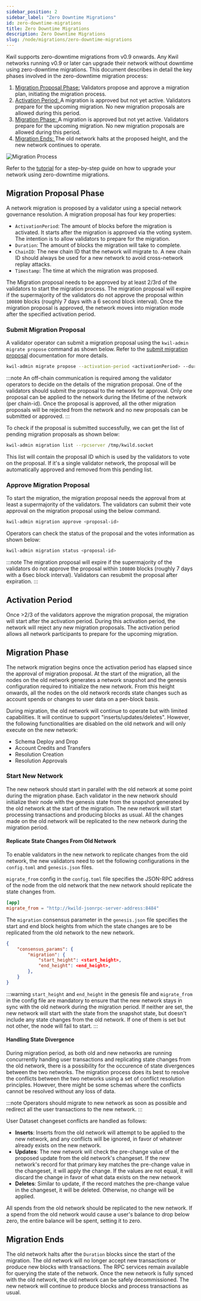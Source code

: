 ```yaml
---
sidebar_position: 2
sidebar_label: "Zero Downtime Migrations"
id: zero-downtime-migrations
title: Zero Downtime Migrations
description: Zero Downtime Migrations
slug: /node/migrations/zero-downtime-migrations
---
```


Kwil supports zero-downtime migrations from v0.9 onwards. Any Kwil networks running v0.9 or later can upgrade their network without downtime using zero-downtime migrations. This document describes in detail the key phases involved in the zero-downtime migration process:
1. [Migration Proposal Phase:](#migration-proposal-phase) Validators propose and approve a migration plan, initiating the migration process.
2. [Activation Period: ](#activation-period) A migration is approved but not yet active. Validators prepare for the upcoming migration. No new migration proposals are allowed during this period.
3. [Migration Phase: ](#migration-phase) A migration is approved but not yet active. Validators prepare for the upcoming migration. No new migration proposals are allowed during this period.
5. [Migration Ends: ](#migration-ends) The old network halts at the proposed height, and the new network continues to operate.

![Migration Process](../../../../static/img/migration.jpg)

Refer to the [tutorial](/docs/node/migrations/zero-downtime-migrations/tutorial) for a step-by-step guide on how to upgrade your network using zero-downtime migrations.

## Migration Proposal Phase
A network migration is proposed by a validator using a special network governance resolution. A migration proposal has four key properties:

- `ActivationPeriod`: The amount of blocks before the migration is activated. It starts after the migration is approved via the voting system. The intention is to allow validators to prepare for the migration.
- `Duration`: The amount of blocks the migration will take to complete.
- `ChainID`: The new chain ID that the network will migrate to. A new chain ID should always be used for a new network to avoid cross-network replay attacks.
- `Timestamp`: The time at which the migration was proposed.

The Migration proposal needs to be approved by at least 2/3rd of the validators to start the migration process. The migration proposal will expire if the supermajority of the validators do not approve the proposal within `100800` blocks (roughly 7 days with a 6 second block interval). Once the migration proposal is approved, the network moves into migration mode after the specified activation period.

### Submit Migration Proposal

A validator operator can submit a migration proposal using the `kwil-admin migrate propose` command as shown below. Refer to the [submit migration proposal](/docs/ref/kwil-admin/migrate/propose) documentation for more details.

```bash
kwil-admin migrate propose --activation-period <activationPeriod> --duration <migrationDuration> --chain-id <newChainID> --rpcserver /tmp/kwil.sock
```

:::note
An off-chain communication is required among the validator operators to decide on the details of the migration proposal. One of the validators should submit the proposal to the network for approval. Only one proposal can be applied to the network during the lifetime of the network (per chain-id). Once the proposal is approved, all the other migration proposals will be rejected from the network and no new proposals can be submitted or approved.
:::

To check if the proposal is submitted successfully, we can get the list of pending migration proposals as shown below:

```bash
kwil-admin migration list --rpcserver /tmp/kwild.socket
```
This list will contain the proposal ID which is used by the validators to vote on the proposal. If it's a single validator network, the proposal will be automatically approved and removed from this pending list.


### Approve Migration Proposal

To start the migration, the migration proposal needs the approval from at least a supermajority of the validators. The validators can submit their vote approval on the migration proposal using the below command.

```bash
kwil-admin migration approve <proposal-id>
```

Operators can check the status of the proposal and the votes information as shown below:

```bash
kwil-admin migration status <proposal-id>
```

:::note
The migration proposal will expire if the supermajority of the validators do not approve the proposal within `100800` blocks (roughly 7 days with a 6sec block interval). Validators can resubmit the proposal after expiration.
:::

## Activation Period

Once >2/3 of the validators approve the migration proposal, the migration will start after the activation period. During this activation period, the network will reject any new migration proposals. The activation period allows all network participants to prepare for the upcoming migration.

## Migration Phase
The network migration begins once the activation period has elapsed since the approval of migration proposal. At the start of the migration, all the nodes on the old network generates a network snapshot and the genesis configuration required to initialize the new network. From this height onwards, all the nodes on the old network records state changes such as account spends or changes to user data on a per-block basis.

During migration, the old network will continue to operate but with limited capabilities. It will continue to support "inserts/updates/deletes". However, the following functionalities are disabled on the old network and will only execute on the new network:
- Schema Deploy and Drop
- Account Credits and Transfers
- Resolution Creation
- Resolution Approvals

### Start New Network

The new network should start in parallel with the old network at some point during the migration phase. Each validator in the new network should initialize their node with the genesis state from the snapshot generated by the old network at the start of the migration. The new network will start processing transactions and producing blocks as usual. All the changes made on the old network will be replicated to the new network during the migration period.

#### Replicate State Changes From Old Network

To enable validators in the new network to replicate changes from the old network, the new validators need to set the following configurations in the `config.toml` and `genesis.json` files.

`migrate_from` config in the `config.toml` file specifies the JSON-RPC address of the node from the old network that the new network should replicate the state changes from. 
```toml
[app]
migrate_from = "http://kwild-jsonrpc-server-address:8484"
```

The `migration` consensus parameter in the `genesis.json` file specifies the start and end block heights from which the state changes are to be replicated from the old network to the new network.
```json
{
    "consensus_params": {
        "migration": {
            "start_height": <start_height>,
            "end_height": <end_height>,
        },
    }
}
```
:::warning
`start_height` and `end_height` in the genesis file and `migrate_from` in the config file are mandatory to ensure that the new network stays in sync with the old network during the migration period. If neither are set, the new network will start with the state from the snapshot state, but doesn't include any state changes from the old network. If one of them is set but not other, the node will fail to start.
:::

#### Handling State Divergence

During migration period, as both old and new networks are running concurrently handing user transactions and replicating state changes from the old network, there is a possibility for the occurence of state divergences between the two networks. 
The migration process does its best to resolve the conflicts between the two networks using a set of conflict resolution principles. However, there might be some schemas where the conflicts cannot be resolved without any loss of data.

:::note
Operators should migrate to new network as soon as possible and redirect all the user transactions to the new network.
:::

User Dataset changeset conflicts are handled as follows:

- **Inserts**: Inserts from the old network will attempt to be applied to the new network, and any conflicts will be ignored, in favor of whatever already exists on the new network.
- **Updates**: The new network will check the pre-change value of the proposed update from the old network's changeset. If the new network's record for that primary key matches the pre-change value in the changeset, it will apply the change. If the values are not equal, it will discard the change in favor of what data exists on the new network
- **Deletes**: Similar to update, if the record matches the pre-change value in the changeset, it will be deleted. Otherwise, no change will be applied.

All spends from the old network should be replicated to the new network. If a spend from the old network would cause a user's balance to drop below zero, the entire balance will be spent, setting it to zero.

## Migration Ends

The old network halts after the `Duration` blocks since the start of the migration. The old network will no longer accept new transactions or produce new blocks with transactions. The RPC services remain available for querying the state of the network. Once the new network is fully synced with the old network, the old network can be safely decommissioned. The new network will continue to produce blocks and process transactions as usual.
